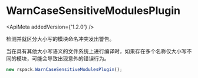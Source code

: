 
# WarnCaseSensitiveModulesPlugin

<ApiMeta addedVersion={'1.2.0'} />

检测并就区分大小写的模块命名冲突发出警告。

当在具有其他大小写语义的文件系统上进行编译时，如果存在多个名称仅大小写不同的模块，可能会导致出现意外的错误行为。

```js
new rspack.WarnCaseSensitiveModulesPlugin();
```

